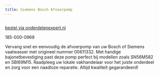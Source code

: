 ```yaml
---
title: Siemens Bosch Afvoerpomp
---
```



<Image src={imageProduct} width={imageProduct.width} alt="" />

[bestel via onderdelenexpert.nl](https://www.onderdelenexpert.nl/siemens-bosch-afvoerpomp-vaatwasser-00611332)

185-000-0969

Vervang snel en eenvoudig de afvoerpomp van uw Bosch of Siemens vaatwasser met origineel nummer 00611332. Met handige bajonetbevestiging past deze pomp perfect bij modellen zoals SN56M582 en SBI69M15. Raadpleeg uw lokale vakhandelaar voor het juiste onderdeel en zorg voor een naadloze reparatie. Altijd kwaliteit gegarandeerd!
